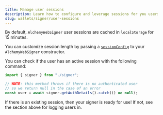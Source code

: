 ```yaml
---
title: Manage user sessions
description: Learn how to configure and leverage sessions for you users with the Alchemy Signer
slug: wallets/signer/user-sessions
---
```


By default, `AlchemyWebSigner` user sessions are cached in `localStorage` for 15 minutes.

You can customize session length by passing a [`sessionConfig`](/wallets/reference/account-kit/signer/classes/AlchemyWebSigner) to your `AlchemyWebSigner` constructor.

You can check if the user has an active session with the following command:

<CodeBlocks>

```ts getAuthDetails.ts
import { signer } from "./signer";

// NOTE: this method throws if there is no authenticated user
// so we return null in the case of an error
const user = await signer.getAuthDetails().catch(() => null);
```

<Markdown src="../../shared/signer/signer.mdx" />

</CodeBlocks>

If there is an existing session, then your signer is ready for use! If not, see the section above for logging users in.
